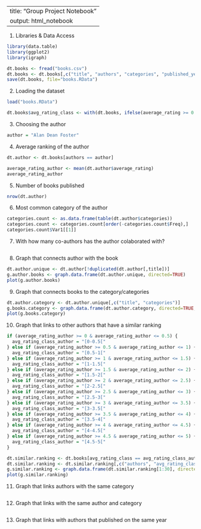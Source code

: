 
---
title: "Group Project Notebook"
output: html_notebook
---

1. Libraries & Data Access

```{r   }
library(data.table)   
library(ggplot2)
library(igraph)

dt.books <- fread("books.csv") 
dt.books <- dt.books[,c("title", "authors", "categories", "published_year", "average_rating")]
save(dt.books, file="books.RData") 
```

2. Loading the dataset

```{r   }
load("books.RData") 

dt.books$avg_rating_class <- with(dt.books, ifelse(average_rating >= 0 & average_rating < 0.5, "[0-0.5[", ifelse(average_rating >= 0.5 & average_rating < 1, "[0.5 -1[", ifelse(average_rating >= 1 & average_rating < 1.5, "[1-1.5[", ifelse(average_rating >= 1.5 & average_rating < 2, "[1.5-2[", ifelse(average_rating >= 2 & average_rating <= 2.5, "[2-2.5]", ifelse(average_rating >= 2.5 & average_rating <= 3, "[2.5-3[", ifelse(average_rating >= 3 & average_rating <= 3.5, "[3-3.5[", ifelse(average_rating >= 3.5 & average_rating <= 4,  "[3.5-4[", ifelse(average_rating >= 4 & average_rating <= 4.5,  "[4-4.5[", ifelse(average_rating >= 4.5 & average_rating <= 5,  "[4.5-5]", "NA")))))))))))
```

3. Choosing the author

```{r   }
author = "Alan Dean Foster"
```

4. Average ranking of the author

```{r   }
dt.author <- dt.books[authors == author]

average_rating_author <- mean(dt.author$average_rating)
average_rating_author
```

5. Number of books published

```{r   }
nrow(dt.author)
```

6. Most common category of the author

```{r   }
categories.count <- as.data.frame(table(dt.author$categories)) 
categories.count <- categories.count[order(-categories.count$Freq),]
categories.count$Var1[[1]]
```

7. With how many co-authors has the author colaborated with?

```{r   }

```

8. Graph that connects author with the book

```{r   }
dt.author.unique <- dt.author[!duplicated(dt.author[,title])]
g.author.books <- graph.data.frame(dt.author.unique, directed=TRUE)
plot(g.author.books)
```

9. Graph that connects books to the category/categories

```{r   }
dt.author.category <- dt.author.unique[,c("title", "categories")]
g.books.category <- graph.data.frame(dt.author.category, directed=TRUE, vertices = NULL)
plot(g.books.category)
```

10. Graph that links to other authors that have a similar ranking

```{r   }
if (average_rating_author >= 0 & average_rating_author <= 0.5) {
  avg_rating_class_author = "[0-0.5["
} else if (average_rating_author >= 0.5 & average_rating_author <= 1) {
  avg_rating_class_author = "[0.5-1["
} else if (average_rating_author >= 1 & average_rating_author <= 1.5) {
  avg_rating_class_author = "[1-1.5["
} else if (average_rating_author >= 1.5 & average_rating_author <= 2) {
  avg_rating_class_author = "[1.5-2["
} else if (average_rating_author >= 2 & average_rating_author <= 2.5) {
  avg_rating_class_author = "[2-2.5["
} else if (average_rating_author >= 2.5 & average_rating_author <= 3) {
  avg_rating_class_author = "[2.5-3["
} else if (average_rating_author >= 3 & average_rating_author <= 3.5) {
  avg_rating_class_author = "[3-3.5["
} else if (average_rating_author >= 3.5 & average_rating_author <= 4) {
  avg_rating_class_author = "[3.5-4["
} else if (average_rating_author >= 4 & average_rating_author <= 4.5) {
  avg_rating_class_author = "[4-4.5["
} else if (average_rating_author >= 4.5 & average_rating_author <= 5) {
  avg_rating_class_author = "[4.5-5["
}

dt.similar.ranking <- dt.books[avg_rating_class == avg_rating_class_author]
dt.similar.ranking <- dt.similar.ranking[,c("authors", "avg_rating_class")]
g.similar.ranking <- graph.data.frame(dt.similar.ranking[1:30], directed=FALSE, vertices = NULL)
plot(g.similar.ranking)

```

11. Graph that links authors with the same category

```{r   }
```

12. Graph that links with the same author and category

```{r   }
```

13. Graph that links with authors that published on the same year

```{r   }
```